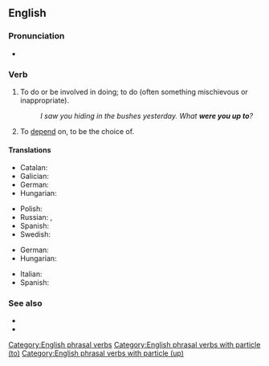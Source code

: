 {{merge|up to something}}
==English==

===Pronunciation===
* {{audio|en|en-au-be up to.ogg|Audio (AU)}}

===Verb===
{{en-verb|be<is,being,was,been> up to}}

# {{lb|en|idiom}} To do or be involved in doing; to do (often something mischievous or inappropriate).
#: ''I saw you hiding in the bushes yesterday. What '''were you up to'''?''
# {{lb|en|idiom}} To [[depend]] on, to be the choice of.

====Translations====
{{trans-top|to do or be involved in doing}}
* Catalan: {{t+|ca|tramar}}
* Galician: {{t+|gl|andar|alt=andar a}}
* German: {{t+|de|vorhaben}}
* Hungarian: {{t+|hu|sántikál}}
{{trans-mid}}
* Polish: {{t|pl|porabiać}}
* Russian: {{t+|ru|вытворя́ть|impf}}, {{t+|ru|вы́творить|pf}}
* Spanish: {{t+|es|tramar}}
* Swedish: {{t+|sv|ha för sig}}
{{trans-bottom}}

{{trans-top|to depend on}}
* German: {{t+|de|hängen}} {{t+|de|von}}
* Hungarian: {{t+|hu|függ}}
{{trans-mid}}
* Italian: {{t+|it|stare}}
* Spanish: {{t+|es|depender}} {{t+|es|de}}
{{trans-bottom}}

===See also===
* {{l|en|get up to}}
* {{l|en|up to}}

[[Category:English phrasal verbs]]
[[Category:English phrasal verbs with particle (to)]]
[[Category:English phrasal verbs with particle (up)]]